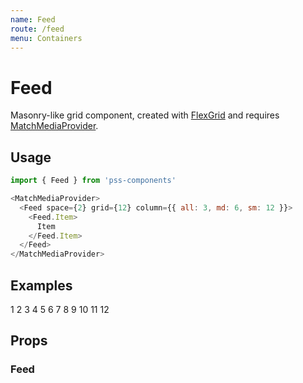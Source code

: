 ```yaml
---
name: Feed
route: /feed
menu: Containers
---
```



# Feed

Masonry-like grid component, created with [FlexGrid](/flex-grid) and requires [MatchMediaProvider](/match-media).

## Usage

```js
import { Feed } from 'pss-components'
```

```js
<MatchMediaProvider>
  <Feed space={2} grid={12} column={{ all: 3, md: 6, sm: 12 }}>
    <Feed.Item>
      Item
    </Feed.Item>
  </Feed>
</MatchMediaProvider>
```

## Examples

<Playground>
  <MatchMediaProvider>
    <Feed space={2} grid={12} column={{ all: 3, md: 6, sm: 12 }}>
      <Feed.Item>
        <Box outline='1px solid' p={1} minHeight={200}>1</Box>
      </Feed.Item>
      <Feed.Item>
        <Box outline='1px solid' p={1} minHeight={150}>2</Box>
      </Feed.Item>
      <Feed.Item>
        <Box outline='1px solid' p={1} minHeight={300}>3</Box>
      </Feed.Item>
      <Feed.Item>
        <Box outline='1px solid' p={1} minHeight={500}>4</Box>
      </Feed.Item>
      <Feed.Item>
        <Box outline='1px solid' p={1} minHeight={200}>5</Box>
      </Feed.Item>
      <Feed.Item>
        <Box outline='1px solid' p={1} minHeight={300}>6</Box>
      </Feed.Item>
      <Feed.Item>
        <Box outline='1px solid' p={1} minHeight={200}>7</Box>
      </Feed.Item>
      <Feed.Item>
        <Box outline='1px solid' p={1} minHeight={150}>8</Box>
      </Feed.Item>
      <Feed.Item>
        <Box outline='1px solid' p={1} minHeight={300}>9</Box>
      </Feed.Item>
      <Feed.Item>
        <Box outline='1px solid' p={1} minHeight={500}>10</Box>
      </Feed.Item>
      <Feed.Item>
        <Box outline='1px solid' p={1} minHeight={200}>11</Box>
      </Feed.Item>
      <Feed.Item>
        <Box outline='1px solid' p={1} minHeight={300}>12</Box>
      </Feed.Item>
    </Feed>
  </MatchMediaProvider>
</Playground>

## Props

### Feed

<PropsTable of={Feed} />
